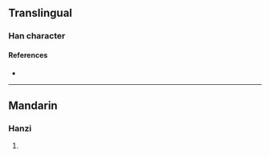 {{character info/new}}
==Translingual==

===Han character===
{{Han char|rn=86|rad=火|as=08|sn=12|four=|canj=IOIF|ids=⿱府火}}

====References====
* {{Han ref|kx=0674.040|dkj=19117|hdz=32210.110|uh=7124|ud=28964}}

----

==Mandarin==

===Hanzi===
{{cmn-hanzi|pin=[[fǔ]] ([[fu3]])|wg=fu<sup>3</sup>}}

# {{rfdef|cmn|sort=火08}}